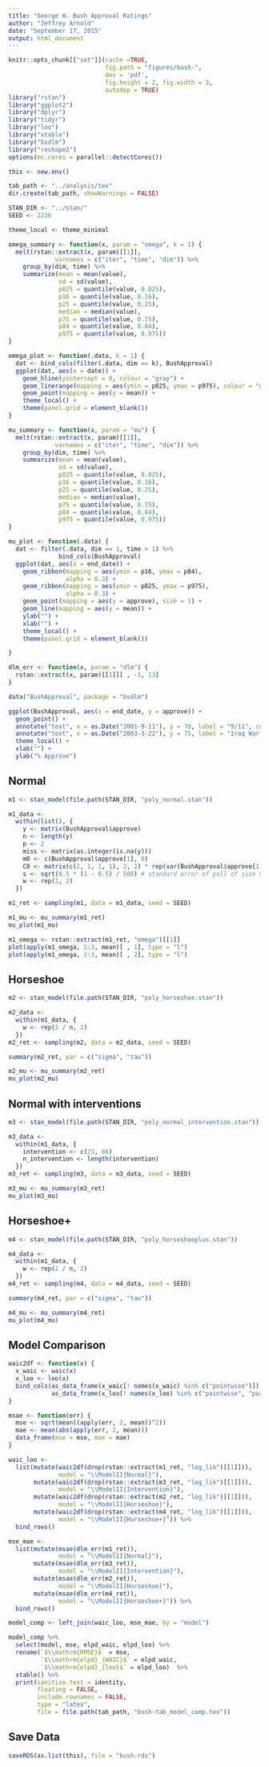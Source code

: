 ```yaml
---
title: "George W. Bush Approval Ratings"
author: "Jeffrey Arnold"
date: "September 17, 2015"
output: html_document
---
```


```r
knitr::opts_chunk[["set"]](cache =TRUE,
                           fig.path = "figures/bush-",
                           dev = 'pdf',
                           fig.height = 2, fig.width = 3,
                           autodep = TRUE)
library("rstan")
library("ggplot2")
library("dplyr")
library("tidyr")
library("loo")
library("xtable")
library("bsdlm")
library("reshape2")
options(mc.cores = parallel::detectCores())

this <- new.env()

tab_path <- "../analysis/tex"
dir.create(tab_path, showWarnings = FALSE)

STAN_DIR <- "../stan/"
SEED <- 2236

theme_local <- theme_minimal
```


```r
omega_summary <- function(x, param = "omega", k = 1) {
  melt(rstan::extract(x, param)[[1]], 
             varnames = c("iter", "time", "dim")) %>%
    group_by(dim, time) %>%
    summarize(mean = mean(value),
              sd = sd(value),
              p025 = quantile(value, 0.025),
              p16 = quantile(value, 0.16),
              p25 = quantile(value, 0.25),
              median = median(value),
              p75 = quantile(value, 0.75),
              p84 = quantile(value, 0.84),
              p975 = quantile(value, 0.975))
}

omega_plot <- function(.data, k = 1) {
  dat <- bind_cols(filter(.data, dim == k), BushApproval)
  ggplot(dat, aes(x = date)) +
    geom_hline(yintercept = 0, colour = "gray") +
    geom_linerange(mapping = aes(ymin = p025, ymax = p975), colour = "gray") +
    geom_point(mapping = aes(y = mean)) +
    theme_local() + 
    theme(panel.grid = element_blank())
}

mu_summary <- function(x, param = "mu") {
  melt(rstan::extract(x, param)[[1]], 
             varnames = c("iter", "time", "dim")) %>%
    group_by(dim, time) %>%
    summarize(mean = mean(value),
              sd = sd(value),
              p025 = quantile(value, 0.025),
              p16 = quantile(value, 0.16),
              p25 = quantile(value, 0.25),
              median = median(value),
              p75 = quantile(value, 0.75),
              p84 = quantile(value, 0.84),
              p975 = quantile(value, 0.975))
}

mu_plot <- function(.data) {
  dat <- filter(.data, dim == 1, time > 1) %>%
              bind_cols(BushApproval)
  ggplot(dat, aes(x = end_date)) + 
    geom_ribbon(mapping = aes(ymin = p16, ymax = p84),
                alpha = 0.3) +
    geom_ribbon(mapping = aes(ymin = p025, ymax = p975),
                alpha = 0.3) +
    geom_point(mapping = aes(y = approve), size = 1) +
    geom_line(mapping = aes(y = mean)) +
    ylab("") +
    xlab("") + 
    theme_local() +
    theme(panel.grid = element_blank())

}

dlm_err <- function(x, param = "dlm") {
  rstan::extract(x, param)[[1]][ , -1, 13]
}

```

```r
data("BushApproval", package = "bsdlm")
```

```r
ggplot(BushApproval, aes(x = end_date, y = approve)) +
  geom_point() +
  annotate("text", x = as.Date("2001-9-11"), y = 70, label = "9/11", colour = "red", hjust = 0.9) +
  annotate("text", x = as.Date("2003-3-22"), y = 75, label = "Iraq War start", colour = "red", hjust = 0) +
  theme_local() +
  xlab("") +
  ylab("% Approve")
```

## Normal

```r
m1 <- stan_model(file.path(STAN_DIR, "poly_normal.stan"))
```

```r
m1_data <-
  within(list(), {
    y <- matrix(BushApproval$approve)
    n <- length(y)
    p <- 2
    miss <- matrix(as.integer(is.na(y)))
    m0 <- c(BushApproval$approve[1], 0)
    C0 <- matrix(c(2, 1, 1, 1), 2, 2) * rep(var(BushApproval$approve[1:10]) * 2, 2)
    s <- sqrt(0.5 * (1 - 0.5) / 500) # standard error of poll of size 500
    w <- rep(1, 2)
  })

m1_ret <- sampling(m1, data = m1_data, seed = SEED)
```

```r
m1_mu <- mu_summary(m1_ret)
mu_plot(m1_mu)

```

```r
m1_omega <- rstan::extract(m1_ret, "omega")[[1]]
plot(apply(m1_omega, 2:3, mean)[ , 1], type = "l")
plot(apply(m1_omega, 2:3, mean)[ , 2], type = "l")
```

## Horseshoe

```r
m2 <- stan_model(file.path(STAN_DIR, "poly_horseshoe.stan"))
```


```r
m2_data <-
  within(m1_data, {
    w <- rep(1 / n, 2)
  })
m2_ret <- sampling(m2, data = m2_data, seed = SEED)
```

```r
summary(m2_ret, par = c("sigma", "tau"))
```

```r
m2_mu <- mu_summary(m2_ret)
mu_plot(m2_mu)

```

## Normal with interventions

```r
m3 <- stan_model(file.path(STAN_DIR, "poly_normal_intervention.stan"))
```

```r
m3_data <-
  within(m1_data, {
    intervention <- c(23, 86)
    n_intervention <- length(intervention)
  })
m3_ret <- sampling(m3, data = m3_data, seed = SEED)
```

```r
m3_mu <- mu_summary(m3_ret)
mu_plot(m3_mu)

```

## Horseshoe+

```r
m4 <- stan_model(file.path(STAN_DIR, "poly_horseshoeplus.stan"))
```


```r
m4_data <-
  within(m1_data, {
    w <- rep(1 / n, 2)
  })
m4_ret <- sampling(m4, data = m4_data, seed = SEED)
```

```r
summary(m4_ret, par = c("sigma", "tau"))
```

```r
m4_mu <- mu_summary(m4_ret)
mu_plot(m4_mu)

```

## Model Comparison

```r
waic2df <- function(x) {
  x_waic <- waic(x)
  x_loo <- loo(x)
  bind_cols(as_data_frame(x_waic[! names(x_waic) %in% c("pointwise")]),
            as_data_frame(x_loo[! names(x_loo) %in% c("pointwise", "pareto_k")]))
}

msae <- function(err) {
  mse <- sqrt(mean((apply(err, 2, mean))^2))
  mae <- mean(abs(apply(err, 2, mean)))
  data_frame(mse = mse, mae = mae)
}

waic_loo <-
  list(mutate(waic2df(drop(rstan::extract(m1_ret, "log_lik")[[1]])),
              model = "\\ModelII{Normal}"),
       mutate(waic2df(drop(rstan::extract(m3_ret, "log_lik")[[1]])),
              model = "\\ModelII{Intervention}"),
       mutate(waic2df(drop(rstan::extract(m2_ret, "log_lik")[[1]])),
              model = "\\ModelII{Horseshoe}"),
       mutate(waic2df(drop(rstan::extract(m4_ret, "log_lik")[[1]])),
              model = "\\ModelII{Horseshoe+}")) %>%
  bind_rows()

mse_mae <-
  list(mutate(msae(dlm_err(m1_ret)),
              model = "\\ModelII{Normal}"),
       mutate(msae(dlm_err(m3_ret)),
              model = "\\ModelII{Intervention}"),
       mutate(msae(dlm_err(m2_ret)),
              model = "\\ModelII{Horseshoe}"),
       mutate(msae(dlm_err(m4_ret)),
              model = "\\ModelII{Horseshoe+}")) %>%
  bind_rows()

model_comp <- left_join(waic_loo, mse_mae, by = "model")

model_comp %>%
  select(model, mse, elpd_waic, elpd_loo) %>%
  rename(`$\\mathrm{RMSE}$` = mse,
         `$\\mathrm{elpd}_{WAIC}$` = elpd_waic,
         `$\\mathrm{elpd}_{loo}$` = elpd_loo)  %>%
  xtable() %>%
  print(sanitize.text = identity,
        floating = FALSE,
        include.rownames = FALSE,
        type = "latex",
        file = file.path(tab_path, "bush-tab_model_comp.tex"))
```



## Save Data

```r
saveRDS(as.list(this), file = "bush.rds")
```
